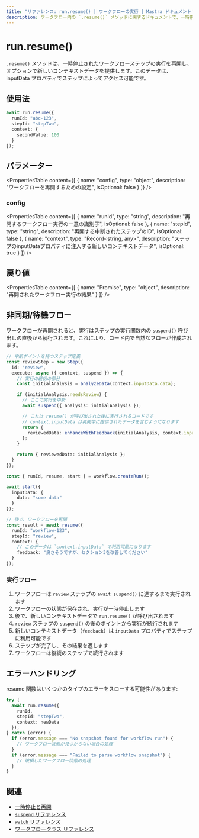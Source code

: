 ```yaml
---
title: "リファレンス: run.resume() | ワークフローの実行 | Mastra ドキュメント"
description: ワークフロー内の `.resume()` メソッドに関するドキュメントで、一時停止されたワークフローステップの実行を再開します。
---
```


# run.resume()

`.resume()` メソッドは、一時停止されたワークフローステップの実行を再開し、オプションで新しいコンテキストデータを提供します。このデータは、inputData プロパティでステップによってアクセス可能です。

## 使用法

```typescript copy showLineNumbers
await run.resume({
  runId: "abc-123",
  stepId: "stepTwo",
  context: {
    secondValue: 100
  }
});
```

## パラメーター

<PropertiesTable
  content={[
    {
      name: "config",
      type: "object",
      description: "ワークフローを再開するための設定",
      isOptional: false
    }
  ]}
/>

### config

<PropertiesTable
  content={[
    {
      name: "runId",
      type: "string",
      description: "再開するワークフロー実行の一意の識別子",
      isOptional: false
    },
    {
      name: "stepId",
      type: "string",
      description: "再開する中断されたステップのID",
      isOptional: false
    },
    {
      name: "context",
      type: "Record<string, any>",
      description: "ステップのinputDataプロパティに注入する新しいコンテキストデータ",
      isOptional: true
    }
  ]}
/>

## 戻り値

<PropertiesTable
  content={[
    {
      name: "Promise<WorkflowResult>",
      type: "object",
      description: "再開されたワークフロー実行の結果"
    }
  ]}
/>

## 非同期/待機フロー

ワークフローが再開されると、実行はステップの実行関数内の `suspend()` 呼び出しの直後から続行されます。これにより、コード内で自然なフローが作成されます。

```typescript
// 中断ポイントを持つステップ定義
const reviewStep = new Step({
  id: "review",
  execute: async ({ context, suspend }) => {
    // 実行の最初の部分
    const initialAnalysis = analyzeData(context.inputData.data);

    if (initialAnalysis.needsReview) {
      // ここで実行を中断
      await suspend({ analysis: initialAnalysis });

      // これは resume() が呼び出された後に実行されるコードです
      // context.inputData は再開中に提供されたデータを含むようになります
      return {
        reviewedData: enhanceWithFeedback(initialAnalysis, context.inputData.feedback)
      };
    }

    return { reviewedData: initialAnalysis };
  }
});

const { runId, resume, start } = workflow.createRun();

await start({
  inputData: {
    data: "some data"
  }
});

// 後で、ワークフローを再開
const result = await resume({
  runId: "workflow-123",
  stepId: "review",
  context: {
    // このデータは `context.inputData` で利用可能になります
    feedback: "良さそうですが、セクション3を改善してください"
  }
});
```

### 実行フロー

1. ワークフローは `review` ステップの `await suspend()` に達するまで実行されます
2. ワークフローの状態が保存され、実行が一時停止します
3. 後で、新しいコンテキストデータで `run.resume()` が呼び出されます
4. `review` ステップの `suspend()` の後のポイントから実行が続行されます
5. 新しいコンテキストデータ（`feedback`）は `inputData` プロパティでステップに利用可能です
6. ステップが完了し、その結果を返します
7. ワークフローは後続のステップで続行されます

## エラーハンドリング

resume 関数はいくつかのタイプのエラーをスローする可能性があります:

```typescript
try {
  await run.resume({
    runId,
    stepId: "stepTwo",
    context: newData
  });
} catch (error) {
  if (error.message === "No snapshot found for workflow run") {
    // ワークフロー状態が見つからない場合の処理
  }
  if (error.message === "Failed to parse workflow snapshot") {
    // 破損したワークフロー状態の処理
  }
}
```

## 関連

- [一時停止と再開](../../workflows/suspend-and-resume.mdx)
- [`suspend` リファレンス](./suspend.mdx)
- [`watch` リファレンス](./watch.mdx)
- [ワークフロークラス リファレンス](./workflow.mdx)
```
